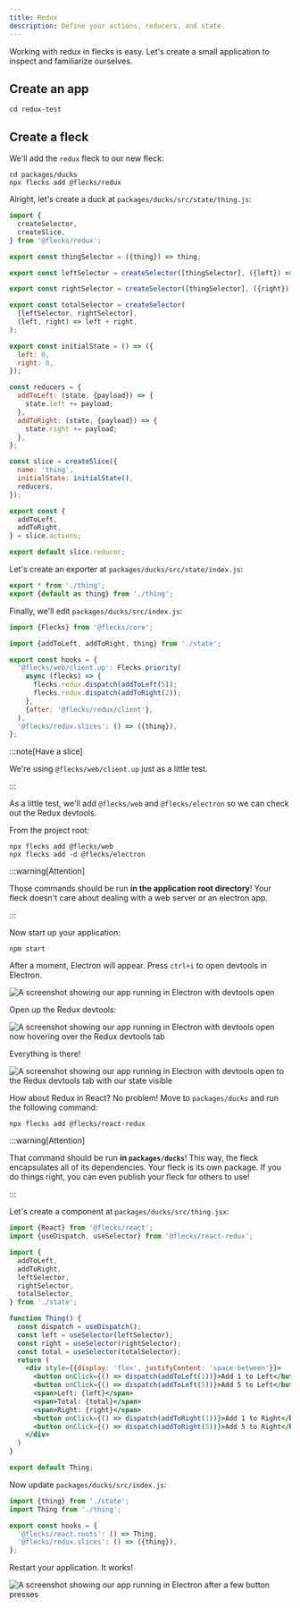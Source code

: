 ```yaml
---
title: Redux
description: Define your actions, reducers, and state.
---
```



Working with redux in flecks is easy. Let's create a small application to inspect and
familiarize ourselves.

## Create an app

<Create type="app" pkg="redux-test" />

```
cd redux-test
```

## Create a fleck

<Create type="fleck" pkg="ducks" />

We'll add the `redux` fleck to our new fleck:

```
cd packages/ducks
npx flecks add @flecks/redux
```

Alright, let's create a duck at `packages/ducks/src/state/thing.js`:

```js title="packages/ducks/src/state/thing.js"
import {
  createSelector,
  createSlice,
} from '@flecks/redux';

export const thingSelector = ({thing}) => thing;

export const leftSelector = createSelector([thingSelector], ({left}) => left);

export const rightSelector = createSelector([thingSelector], ({right}) => right);

export const totalSelector = createSelector(
  [leftSelector, rightSelector],
  (left, right) => left + right,
);

export const initialState = () => ({
  left: 0,
  right: 0,
});

const reducers = {
  addToLeft: (state, {payload}) => {
    state.left += payload;
  },
  addToRight: (state, {payload}) => {
    state.right += payload;
  },
};

const slice = createSlice({
  name: 'thing',
  initialState: initialState(),
  reducers,
});

export const {
  addToLeft,
  addToRight,
} = slice.actions;

export default slice.reducer;
```

Let's create an exporter at `packages/ducks/src/state/index.js`:

```js title="packages/ducks/src/state/index.js"
export * from './thing';
export {default as thing} from './thing';
```

Finally, we'll edit `packages/ducks/src/index.js`:

```js title="packages/ducks/src/index.js"
import {Flecks} from '@flecks/core';

import {addToLeft, addToRight, thing} from './state';

export const hooks = {
  '@flecks/web/client.up': Flecks.priority(
    async (flecks) => {
      flecks.redux.dispatch(addToLeft(5));
      flecks.redux.dispatch(addToRight(2));
    },
    {after: '@flecks/redux/client'},
  ),
  '@flecks/redux.slices': () => ({thing}),
};
```

:::note[Have a slice]

We're using `@flecks/web/client.up` just as a little test.

:::

As a little test, we'll add `@flecks/web` and `@flecks/electron` so we can check out the Redux
devtools.

From the project root:

```
npx flecks add @flecks/web
npx flecks add -d @flecks/electron
```

:::warning[Attention]

Those commands should be run **in the application root directory**! Your fleck doesn't care about
dealing with a web server or an electron app.

:::

Now start up your application:

```
npm start
```

After a moment, Electron will appear. Press `ctrl+i` to open devtools in Electron.

![A screenshot showing our app running in Electron with devtools open](./redux-test-1.png)

Open up the Redux devtools:

![A screenshot showing our app running in Electron with devtools open now hovering over the Redux devtools tab](./redux-test-2.png)

Everything is there!

![A screenshot showing our app running in Electron with devtools open to the Redux devtools tab with our state visible](./redux-test-3.png)

How about Redux in React? No problem! Move to `packages/ducks` and run the following command:

```
npx flecks add @flecks/react-redux
```

:::warning[Attention]

That command should be run **in `packages/ducks`**! This way, the fleck encapsulates all of its
dependencies. Your fleck is its own package. If you do things right, you can even publish your
fleck for others to use!

:::

Let's create a component at `packages/ducks/src/thing.jsx`:

```jsx title="packages/ducks/src/thing.jsx"
import {React} from '@flecks/react';
import {useDispatch, useSelector} from '@flecks/react-redux';

import {
  addToLeft,
  addToRight,
  leftSelector,
  rightSelector,
  totalSelector,
} from './state';

function Thing() {
  const dispatch = useDispatch();
  const left = useSelector(leftSelector);
  const right = useSelector(rightSelector);
  const total = useSelector(totalSelector);
  return (
    <div style={{display: 'flex', justifyContent: 'space-between'}}>
      <button onClick={() => dispatch(addToLeft(1))}>Add 1 to Left</button>
      <button onClick={() => dispatch(addToLeft(5))}>Add 5 to Left</button>
      <span>Left: {left}</span>
      <span>Total: {total}</span>
      <span>Right: {right}</span>
      <button onClick={() => dispatch(addToRight(1))}>Add 1 to Right</button>
      <button onClick={() => dispatch(addToRight(5))}>Add 5 to Right</button>
    </div>
  )
}

export default Thing;
```

Now update `packages/ducks/src/index.js`:

```js title="packages/ducks/src/index.js"
import {thing} from './state';
import Thing from './thing';

export const hooks = {
  '@flecks/react.roots': () => Thing,
  '@flecks/redux.slices': () => ({thing}),
};
```

Restart your application. It works!

![A screenshot showing our app running in Electron after a few button presses](./redux-test-4.png)
